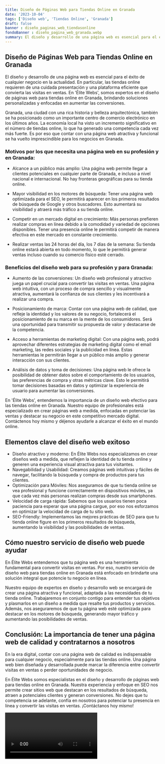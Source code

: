 ```yaml
---
title: Diseño de Páginas Web para Tiendas Online en Granada
date: '2023-10-04'
tags: ['Diseño web', 'Tiendas Online', 'Granada']
draft: false
banner : diseño_paginas_web_tiendasonline
fondoBanner : diseño_pagina_web_granada.webp
summary: El diseño y desarrollo de una página web es esencial para el éxito de cualquier negocio en la actualidad. En particular, las tiendas online requieren de una cuidada presentación y una plataforma eficiente que convierta las visitas en ventas. En 'Élite Webs', somos expertos en el diseño de páginas web para tiendas online en Granada, brindando soluciones personalizadas y enfocadas en aumentar las conversiones.
---
```


## Diseño de Páginas Web para Tiendas Online en Granada

El diseño y desarrollo de una página web es esencial para el éxito de cualquier negocio en la actualidad. En particular, las tiendas online requieren de una cuidada presentación y una plataforma eficiente que convierta las visitas en ventas. En 'Élite Webs', somos expertos en el diseño de páginas web para tiendas online en Granada, brindando soluciones personalizadas y enfocadas en aumentar las conversiones.

Granada, una ciudad con una rica historia y belleza arquitectónica, también se ha posicionado como un importante centro de comercio electrónico en los últimos años. La economía local ha visto un incremento significativo en el número de tiendas online, lo que ha generado una competencia cada vez más fuerte. Es por eso que contar con una página web atractiva y funcional se ha vuelto imprescindible para los negocios en Granada.

### Motivos por los que necesita una página web en su profesión y en Granada:

- Alcance a un público más amplio: Una página web permite llegar a clientes potenciales en cualquier parte de Granada, e incluso a nivel nacional e internacional. No hay fronteras geográficas para su tienda online.

- Mayor visibilidad en los motores de búsqueda: Tener una página web optimizada para el SEO, le permitirá aparecer en los primeros resultados de búsqueda de Google y otros buscadores. Esto aumentará su visibilidad y atraerá más tráfico a su tienda online.

- Competir en un mercado digital en crecimiento: Más personas prefieren realizar compras en línea debido a la comodidad y variedad de opciones disponibles. Tener una presencia online le permitirá competir de manera efectiva en este mercado en constante crecimiento.

- Realizar ventas las 24 horas del día, los 7 días de la semana: Su tienda online estará abierta en todo momento, lo que le permitirá generar ventas incluso cuando su comercio físico esté cerrado.

### Beneficios del diseño web para su profesión y para Granada:

- Aumento de las conversiones: Un diseño web profesional y atractivo juega un papel crucial para convertir las visitas en ventas. Una página web intuitiva, con un proceso de compra sencillo y visualmente atractiva, aumentará la confianza de sus clientes y les incentivará a realizar una compra.

- Posicionamiento de marca: Contar con una página web de calidad, que refleje la identidad y los valores de su negocio, fortalecerá el posicionamiento de su marca en la mente de los consumidores. Será una oportunidad para transmitir su propuesta de valor y destacarse de la competencia.

- Acceso a herramientas de marketing digital: Con una página web, podrá aprovechar diferentes estrategias de marketing digital como el email marketing, las redes sociales y la publicidad en línea. Estas herramientas le permitirán llegar a un público más amplio y generar interacción con sus clientes.

- Análisis de datos y toma de decisiones: Una página web le ofrece la posibilidad de obtener datos sobre el comportamiento de los usuarios, las preferencias de compra y otras métricas clave. Esto le permitirá tomar decisiones basadas en datos y optimizar la experiencia de usuario para aumentar las conversiones.

En 'Élite Webs', entendemos la importancia de un diseño web efectivo para las tiendas online en Granada. Nuestro equipo de profesionales está especializado en crear páginas web a medida, enfocadas en potenciar las ventas y destacar su negocio en este competitivo mercado digital. Contáctenos hoy mismo y déjenos ayudarle a alcanzar el éxito en el mundo online.

<GifSeo />

<Cta />

## Elementos clave del diseño web exitoso

- Diseño atractivo y moderno: En Élite Webs nos especializamos en crear diseños web a medida, que reflejen la identidad de tu tienda online y generen una experiencia visual atractiva para tus visitantes.
- Navegabilidad y Usabilidad: Creamos páginas web intuitivas y fáciles de navegar, facilitando la búsqueda y compra de productos para tus clientes.
- Optimización para Móviles: Nos aseguramos de que tu tienda online se vea profesional y funcione correctamente en dispositivos móviles, ya que cada vez más personas realizan compras desde sus smartphones.
- Velocidad de carga rápida: Sabemos que los usuarios tienen poca paciencia para esperar que una página cargue, por eso nos esforzamos en optimizar la velocidad de carga de tu sitio web.
- SEO-Friendly: Implementamos las mejores prácticas de SEO para que tu tienda online figure en los primeros resultados de búsqueda, aumentando la visibilidad y las posibilidades de ventas.

## Cómo nuestro servicio de diseño web puede ayudar

En Élite Webs entendemos que tu página web es una herramienta fundamental para convertir visitas en ventas. Por eso, nuestro servicio de diseño web para tiendas online en Granada está enfocado en brindarte una solución integral que potencie tu negocio en línea. 

Nuestro equipo de expertos en diseño y desarrollo web se encargará de crear una página atractiva y funcional, adaptada a las necesidades de tu tienda online. Trabajaremos en conjunto contigo para entender tus objetivos y plasmarlos en un diseño a medida que resalte tus productos y servicios. Además, nos aseguraremos de que tu página web esté optimizada para destacar en los motores de búsqueda, generando mayor tráfico y aumentando las posibilidades de ventas.

## Conclusión: La importancia de tener una página web de calidad y contratarnos a nosotros

En la era digital, contar con una página web de calidad es indispensable para cualquier negocio, especialmente para las tiendas online. Una página web bien diseñada y desarrollada puede marcar la diferencia entre convertir visitas en ventas o perder oportunidades de negocio.

En Élite Webs somos especialistas en el diseño y desarrollo de páginas web para tiendas online en Granada. Nuestra experiencia y enfoque en SEO nos permite crear sitios web que destacan en los resultados de búsqueda, atraen a potenciales clientes y generan conversiones. No dejes que tu competencia se adelante, confía en nosotros para potenciar tu presencia en línea y convertir las visitas en ventas. ¡Contáctanos hoy mismo!

<Video />

<CtaBot job='Tiendas Online' city='Granada'/>

<Gmaps query='Granada+españa+maps' />